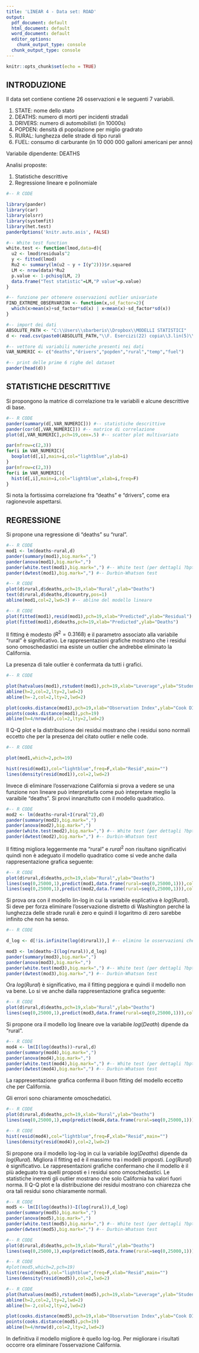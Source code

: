---
title: 'LINEAR 4 - Data set: ROAD'
output:
  pdf_document: default
  html_document: default
  word_document: default
  editor_options:
    chunk_output_type: console
  chunk_output_type: console
---

```{r setup, include=FALSE}
knitr::opts_chunk$set(echo = TRUE)
```

## INTRODUZIONE

Il data set contiene contiene 26 osservazioni e le seguenti 7 variabili.

1. STATE: nome dello stato
2. DEATHS: numero di morti per incidenti stradali
3. DRIVERS: numero di automobilisti (in 10000s)
4. POPDEN: densità di popolazione per miglio gradrato
5. RURAL: lunghezza delle strade di tipo rurali
6. FUEL: consumo di carburante (in 10 000 000 galloni americani per anno)

Variabile dipendente: DEATHS

Analisi proposte:

1. Statistiche descrittive
2. Regressione lineare e polinomiale

> >

```{r,eval=TRUE,echo=T,warning=FALSE,message=F,results="asis"}
#-- R CODE

library(pander)
library(car)
library(olsrr)
library(systemfit)
library(het.test)
panderOptions('knitr.auto.asis', FALSE)

#-- White test function
white.test <- function(lmod,data=d){
  u2 <- lmod$residuals^2
  y <- fitted(lmod)
  Ru2 <- summary(lm(u2 ~ y + I(y^2)))$r.squared
  LM <- nrow(data)*Ru2
  p.value <- 1-pchisq(LM, 2)
  data.frame("Test statistic"=LM,"P value"=p.value)
}

#-- funzione per ottenere osservazioni outlier univariate
FIND_EXTREME_OBSERVARION <- function(x,sd_factor=2){
  which(x>mean(x)+sd_factor*sd(x) | x<mean(x)-sd_factor*sd(x))  
}

#-- import dei dati
ABSOLUTE_PATH <- "C:\\Users\\sbarberis\\Dropbox\\MODELLI STATISTICI"
d <- read.csv(paste0(ABSOLUTE_PATH,"\\F. Esercizi(22) copia\\3.lin(5)\\4.linear\\road.txt"),sep=" ")

#-- vettore di variabili numeriche presenti nei dati
VAR_NUMERIC <- c("deaths","drivers","popden","rural","temp","fuel")

#-- print delle prime 6 righe del dataset
pander(head(d))
```


> >

## STATISTICHE DESCRITTIVE

Si propongono la matrice di correlazione tra le variabili e alcune descrittive di base.

```{r,fig.width=6,echo=T,message=FALSE,results="asis"}
#-- R CODE
pander(summary(d[,VAR_NUMERIC])) #-- statistiche descrittive
pander(cor(d[,VAR_NUMERIC])) #-- matrice di correlazione
plot(d[,VAR_NUMERIC],pch=19,cex=.5) #-- scatter plot multivariato

par(mfrow=c(2,3))
for(i in VAR_NUMERIC){
  boxplot(d[,i],main=i,col="lightblue",ylab=i)
}
par(mfrow=c(2,3))
for(i in VAR_NUMERIC){
  hist(d[,i],main=i,col="lightblue",xlab=i,freq=F)
}

```

Si nota la fortissima correlazione fra "deaths" e "drivers", come era ragionevole aspettarsi.


## REGRESSIONE

Si propone una regressione di "deaths" su "rural".

> >

```{r,fig.width=6,echo=T,message=FALSE,results="asis"}
#-- R CODE
mod1 <- lm(deaths~rural,d) 
pander(summary(mod1),big.mark=",")
pander(anova(mod1),big.mark=",")
pander(white.test(mod1),big.mark=",") #-- White test (per dettagli ?bptest)
pander(dwtest(mod1),big.mark=",") #-- Durbin-Whatson test
```

> >

```{r,fig.width=6,echo=T,message=FALSE,results="asis",warning =FALSE}
#-- R CODE
plot(d$rural,d$deaths,pch=19,xlab="Rural",ylab="Deaths")
text(d$rural,d$deaths,d$country,pos=1)
abline(mod1,col=2,lwd=3) #-- abline del modello lineare
```

> >

```{r,fig.width=6,echo=T,message=FALSE,results="asis",warning =FALSE}
#-- R CODE
plot(fitted(mod1),resid(mod1),pch=19,xlab="Predicted",ylab="Residual")
plot(fitted(mod1),d$deaths,pch=19,xlab="Predicted",ylab="Deaths")
```

Il fitting è modesto ($R^2=0.3168$) e il parametro associato alla variabile "rural" è significativo. Le rappresentazioni grafiche mostrano che i residui sono omoschedastici ma esiste un outlier che andrebbe eliminato la California. 

La presenza di tale outlier è confermata da tutti i grafici.

> >

```{r,fig.width=6,echo=T,message=FALSE,results="asis",warning =FALSE}
#-- R CODE

plot(hatvalues(mod1),rstudent(mod1),pch=19,xlab="Leverage",ylab="Student - Residual")
abline(h=2,col=2,lty=2,lwd=2)
abline(h=-2,col=2,lty=2,lwd=2)

plot(cooks.distance(mod1),pch=19,xlab="Observation Index",ylab="Cook DIstance",type="h")
points(cooks.distance(mod1),pch=19)
abline(h=4/nrow(d),col=2,lty=2,lwd=2)
```

Il Q-Q plot e la distribuzione dei residui mostrano che i residui sono normali eccetto che per la presenza del citato outlier e nelle code.

> >

```{r,fig.width=6,echo=T,message=FALSE,results="asis",warning =FALSE}
#-- R CODE

plot(mod1,which=2,pch=19)

hist(resid(mod1),col="lightblue",freq=F,xlab="Resid",main="")
lines(density(resid(mod1)),col=2,lwd=2)
```

Invece di eliminare l’osservazione California si prova a vedere se una funzione non lineare può interpretarla come può intepretare meglio la varaibile "deaths". Si provi innanzitutto con il modello quadratico. 

> >

```{r,fig.width=6,echo=T,message=FALSE,results="asis"}
#-- R CODE
mod2 <- lm(deaths~rural+I(rural^2),d) 
pander(summary(mod2),big.mark=",")
pander(anova(mod2),big.mark=",")
pander(white.test(mod2),big.mark=",") #-- White test (per dettagli ?bptest)
pander(dwtest(mod2),big.mark=",") #-- Durbin-Whatson test
```

Il fitting migliora leggermente ma "rural" e $rural^2$ non risultano significativi quindi non è adeguato il modello quadratico come si vede anche dalla rappresentazione grafica seguente:

> >

```{r,fig.width=6,echo=T,message=FALSE,results="asis",warning =FALSE}
#-- R CODE
plot(d$rural,d$deaths,pch=19,xlab="Rural",ylab="Deaths")
lines(seq(0,25000,1),predict(mod1,data.frame(rural=seq(0,25000,1))),col=2,lwd=2)
lines(seq(0,25000,1),predict(mod2,data.frame(rural=seq(0,25000,1))),col=3,lwd=2)
```



Si prova ora con il modello lin-log in cui la variabile esplicativa è $log(Rural)$. Si deve per forza eliminare l’osservazione distretto di Washington perché la lunghezza delle strade rurali è zero e quindi il logaritmo di zero sarebbe infinito che non ha senso.

> >

```{r,fig.width=6,echo=T,message=FALSE,results="asis"}
#-- R CODE

d_log <- d[!is.infinite(log(d$rural)),] #-- elimino le osservazioni che hanno log(rural)=Infinito

mod3 <- lm(deaths~I(log(rural)),d_log) 
pander(summary(mod3),big.mark=",")
pander(anova(mod3),big.mark=",")
pander(white.test(mod3),big.mark=",") #-- White test (per dettagli ?bptest)
pander(dwtest(mod3),big.mark=",") #-- Durbin-Whatson test
```

Ora $log(Rural)$ è significativo, ma il fitting peggiora e quindi il modello non va bene. Lo si ve anche dalla rappresentazione grafica seguente:

> >

```{r,fig.width=6,echo=T,message=FALSE,results="asis",warning =FALSE}
#-- R CODE
plot(d$rural,d$deaths,pch=19,xlab="Rural",ylab="Deaths")
lines(seq(0,25000,1),predict(mod3,data.frame(rural=seq(0,25000,1))),col=2,lwd=2)
```


Si propone ora il modello log lineare ove la variabile $log(Death)$ dipende da "rural".

> >

```{r,fig.width=6,echo=T,message=FALSE,results="asis"}
#-- R CODE
mod4 <- lm(I(log(deaths))~rural,d) 
pander(summary(mod4),big.mark=",")
pander(anova(mod4),big.mark=",")
pander(white.test(mod4),big.mark=",") #-- White test (per dettagli ?bptest)
pander(dwtest(mod4),big.mark=",") #-- Durbin-Whatson test
```

La rappresentazione grafica conferma il buon fitting del modello eccetto che per California.  

Gli errori sono chiaramente omoschedatici.

> >

```{r,fig.width=6,echo=T,message=FALSE,results="asis",warning =FALSE}
#-- R CODE
plot(d$rural,d$deaths,pch=19,xlab="Rural",ylab="Deaths")
lines(seq(0,25000,1),exp(predict(mod4,data.frame(rural=seq(0,25000,1)))),col=2,lwd=2)
```

> >

```{r,fig.width=6,echo=T,message=FALSE,results="asis",warning =FALSE}
#-- R CODE
hist(resid(mod4),col="lightblue",freq=F,xlab="Resid",main="")
lines(density(resid(mod4)),col=2,lwd=2)
```

Si propone ora il modello log-log in cui la variabile $log(Deaths)$ dipende da $log(Rural)$. Migliora il fitting ed è il massimo tra i modelli proposti. $Log(Rural)$ è significativo. 
Le rappresentazioni grafiche confermano che il modello è il più adeguato tra quelli proposti e i residui sono omoschedastici. 
Le statistiche inerenti gli outlier mostrano che solo California ha valori fuori norma.
Il Q-Q plot e la distribuzione dei residui mostrano con chiarezza che ora tali residui sono chiaramente normali.

> >

```{r,fig.width=6,echo=T,message=FALSE,results="asis"}
#-- R CODE
mod5 <- lm(I(log(deaths))~I(log(rural)),d_log) 
pander(summary(mod5),big.mark=",")
pander(anova(mod5),big.mark=",")
pander(white.test(mod5),big.mark=",") #-- White test (per dettagli ?bptest)
pander(dwtest(mod5),big.mark=",") #-- Durbin-Whatson test
```

> >

```{r,fig.width=6,echo=T,message=FALSE,results="asis",warning =FALSE}
#-- R CODE
plot(d$rural,d$deaths,pch=19,xlab="Rural",ylab="Deaths")
lines(seq(0,25000,1),exp(predict(mod5,data.frame(rural=seq(0,25000,1)))),col=2,lwd=2)
```

> >

```{r,fig.width=6,echo=T,message=FALSE,results="asis",warning =FALSE}
#-- R CODE
#plot(mod5,which=2,pch=19)
hist(resid(mod5),col="lightblue",freq=F,xlab="Resid",main="")
lines(density(resid(mod5)),col=2,lwd=2)
```

> >

```{r,fig.width=6,echo=T,message=FALSE,results="asis",warning =FALSE}
#-- R CODE
plot(hatvalues(mod5),rstudent(mod5),pch=19,xlab="Leverage",ylab="Student - Residual")
abline(h=2,col=2,lty=2,lwd=2)
abline(h=-2,col=2,lty=2,lwd=2)

plot(cooks.distance(mod5),pch=19,xlab="Observation Index",ylab="Cook DIstance",type="h")
points(cooks.distance(mod5),pch=19)
abline(h=4/nrow(d),col=2,lty=2,lwd=2)
```

In definitiva il modello migliore è quello log-log. Per migliorare i risultati occorre ora eliminare l’osservazione California.

